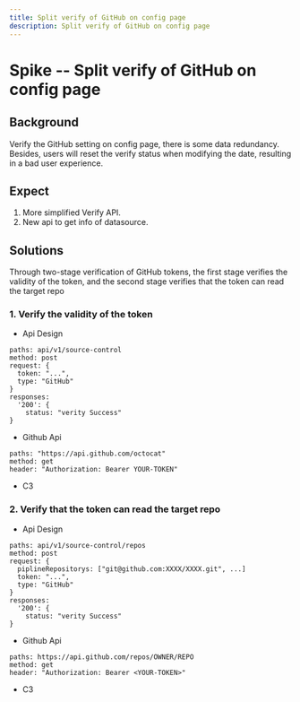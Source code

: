 ```yaml
---
title: Split verify of GitHub on config page
description: Split verify of GitHub on config page
---
```


# Spike -- Split verify of GitHub on config page

## Background

Verify the GitHub setting on config page, there is some data redundancy. Besides, users will reset the verify status when modifying the date, resulting in a bad user experience.

## Expect

 1. More simplified Verify API. 
 2. New api to get info of datasource.

## Solutions

Through two-stage verification of GitHub tokens, the first stage verifies the validity of the token, and the second stage verifies that the token can read the target repo

### 1. Verify the validity of the token

- Api Design
```
paths: api/v1/source-control
method: post
request: {
  token: "...",
  type: "GitHub"
}
responses:
  '200': {
    status: "verity Success"
}
```
- Github Api
```
paths: "https://api.github.com/octocat"
method: get
header: "Authorization: Bearer YOUR-TOKEN"
```
- C3

### 2. Verify that the token can read the target repo

- Api Design
```
paths: api/v1/source-control/repos
method: post
request: {
  piplineRepositorys: ["git@github.com:XXXX/XXXX.git", ...]
  token: "...",
  type: "GitHub"
}
responses:
  '200': {
    status: "verity Success"
}
```
- Github Api
```
paths: https://api.github.com/repos/OWNER/REPO
method: get
header: "Authorization: Bearer <YOUR-TOKEN>"
```
- C3

